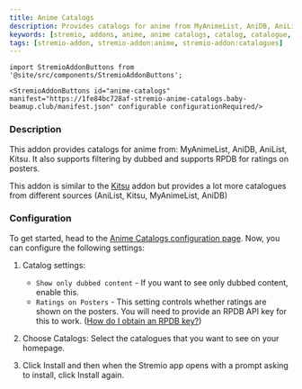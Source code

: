 ```yaml
---
title: Anime Catalogs
description: Provides catalogs for anime from MyAnimeList, AniDB, AniList, Kitsu.
keywords: [stremio, addons, anime, anime catalogs, catalog, catalogue, guide, setup, configuration, install, link]
tags: [stremio-addon, stremio-addon:anime, stremio-addon:catalogues]
---
```


```mdx-code-block
import StremioAddonButtons from '@site/src/components/StremioAddonButtons';

<StremioAddonButtons id="anime-catalogs" manifest="https://1fe84bc728af-stremio-anime-catalogs.baby-beamup.club/manifest.json" configurable configurationRequired/> 
```

<h3>Description</h3>

This addon provides catalogs for anime from: MyAnimeList, AniDB, AniList, Kitsu. 
It also supports filtering by dubbed and supports RPDB for ratings on posters.

This addon is similar to the [Kitsu](/stremio/addons/anime-kitsu) addon but provides a lot more catalogues from different sources (AniList, Kitsu, MyAnimeList, AniDB) 

<h3>Configuration</h3>

To get started, head to the [Anime Catalogs configuration page](https://1fe84bc728af-stremio-anime-catalogs.baby-beamup.club/configure). Now, you can configure the following settings:

1. Catalog settings:
    - `Show only dubbed content` - If you want to see only dubbed content, enable this.
    - `Ratings on Posters` - This setting controls whether ratings are shown on the posters. You will need to provide an RPDB API key for this to work. ([How do I obtain an RPDB key?](/stremio/faq#how-do-i-obtain-a-rpdb-api-key])) 

2. Choose Catalogs: Select the catalogues that you want to see on your homepage.
3. Click Install and then when the Stremio app opens with a prompt asking to install, click Install again.
